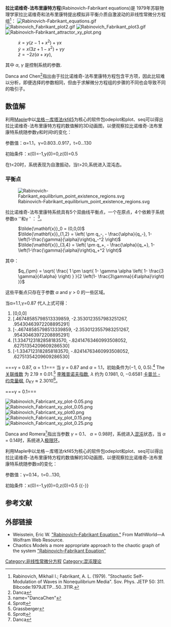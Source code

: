 '''拉比诺维奇-法布里康特方程'''(Rabinovich-Fabrikant equations)是 1979年苏联物理学家拉比诺维奇和法布里康特提出模拟非平衡介质自激波动的非线性常微分方程组<ref> Rabinovich, Mikhail I.; Fabrikant, A. L. (1979). "Stochastic Self-Modulation of Waves in Nonequilibrium Media". Sov. Phys. JETP 50: 311. Bibcode:1979JETP...50..311R.</ref>：
[[File:Rabinovich-Fabrikant_equations.gif|thumb]]
[[File:Rabinovich_Fabrikant_plot2.gif|thumb]]
[[File:Rabinovich_Fabrikant_plot3.gif|thumb]]
[[File:Rabinovich-Fabrikant_attractor_xy_plot.png|thumb]]
: <math>\dot{x} = y (z - 1 + x^2) + \gamma x \, </math>
: <math>\dot{y} = x (3z + 1 - x^2) + \gamma y \, </math>
: <math>\dot{z} = -2z (\alpha + xy), \, </math>

其中 ''α'', ''γ'' 是控制系统的参数.

Danca and Chen<ref name="DancaChen">Danca</ref>指出由于拉比诺维奇-法布里康特方程包含平方项，因此比较难以分析，即便选择的参数相同，但由于求解微分方程组的步骤的不同也会导致不同的吸引子。

==数值解==
利用[[Maple|Maple]]中以[[龙格－库塔法|龙格－库塔法]][[rkf45|rkf45]]为核心的软件包odeplot和plot、seq可以得出拉比诺维奇-法布里康特方程的数值解的3D动画图，以便观察拉比诺维奇-法布里康特系统随参数γ和时间t的变化：

参数值：α=1.1，γ=0.803..0.917，t=0...130

初始条件：x(0)=-1,y(0)=0,z(0)=0.5

在t<20时，系统表现为自激振动，当t>20,系统进入混沌态。


===平衡点===
[[File:Rabinovich-Fabrikant_equilibrium_point_existence_regions.svg|thumb]]


拉比诺维奇-法布里康特系统具有5个双曲线平衡点，一个在原点，4个依赖于系统参数α '' '' ''和γ ' ： <ref> name="DancaChen"</ref>。


: <math>\tilde{\mathbf{x}}_0 = (0,0,0)</math>
: <math>\tilde{\mathbf{x}}_{1,2} = \left( \pm q_-, - \frac{\alpha}{q_-}, 1- \left(1-\frac{\gamma}{\alpha}\right)q_-^2 \right)</math>
: <math>\tilde{\mathbf{x}}_{3,4} = \left( \pm q_+, - \frac{\alpha}{q_+}, 1- \left(1-\frac{\gamma}{\alpha}\right)q_+^2 \right)</math>

其中：

: <math>q_{\pm} = \sqrt{ \frac{ 1 \pm \sqrt{ 1- \gamma \alpha \left( 1- \frac{3 \gamma}{4\alpha} \right) } }{2 \left(1- \frac{3\gamma}{4\alpha}\right) }}</math>

这些平衡点只存在于参数 ''α'' and ''γ'' > 0 的一些区域。

当α=1.1,γ=0.87
代人上式可得：
# [0,0,0]
#  [.46748585798513339859, -2.3530123557983251267, .95430463972208895291]
#  [-.46748585798513339859, -2.3530123557983251267, .95430463972208895291]
#  [1.3347123182858183570, -.82414763460993508052, .62751354209609286530]
#  [-1.3347123182858183570, -.82414763460993508052, .62751354209609286530]
{{Wikibooks|Maple/例子#Rabinovich Fabrikant 平衡点|Rabinovich Fabrikant 平衡点}}

===γ = 0.87, α = 1.1===
当 ''γ'' = 0.87 and ''α'' = 1.1，初始条件为(−1, 0, 0.5).<ref name="SprottJC">Sprott</ref> The [[关联维数|关联维数]] 为 2.19 ± 0.01.<ref name="Grassberger">Grassberger</ref>  [[李雅普诺夫指数|李雅普诺夫指数]], ''λ'' 约为 0.1981, 0, −0.6581  [[卡普兰_-_约克量纲|卡普兰 - 约克量纲]], ''D''<sub>KY</sub> ≈ 2.3010<ref name="SprottJC">Sprott</ref>。

===γ = 0.1===

[[File:Rabinovich_Fabricant_xy_plot-0.05.png|thumb]]
[[File:Rabinovich_Fabricant_xy_plot_0.05.png|thumb]]
[[File:Rabinovich_Fabricant_xy_plot0.png|thumb]]
[[File:Rabinovich_Fabricant_xy_plot_0.15.png|right]]
[[File:Rabinovich_Fabricant_xy_plot_0.25.png|thumb]]

Danca and Romera<ref name="DancaRomera">Danca</ref>指出当参数 ''γ'' = 0.1、 ''α'' = 0.98时，系统进入[[混沌|混沌]]状态，当 ''α'' = 0.14时，系统进入[[极限环|极限环]]。



利用Maple中以龙格－库塔法rkf45为核心的软件包odeplot和plot、seq可以得出拉比诺维奇-法布里康特方程的数值解的3D动画图，以便观察拉比诺维奇-法布里康特系统随参数α的变化：

参数值：γ=0.14，t=0...130,

初始条件：x(0)=-1,y(0)=0,z(0)=0.5
{{-}}

==参考文献==
{{reflist}}

{{cite journal
 | first1  = P. 
 | last1   = Grassberger
 | first2  = I.
 | last2   = Procaccia
 | title   = Measuring the strangeness of strange attractors
 | journal = Physica D
 | year    = 1983
 | volume  = 9
 | pages   = 189–208
 | doi     = 10.1016/0167-2789(83)90298-1
| bibcode=1983PhyD....9..189G
}}

{{cite journal
 | first1  = Mikhail I.
 | last1   = Rabinovich
 | first2  = A. L.
 | last2   = Fabrikant
 | title   = Stochastic Self-Modulation of Waves in Nonequilibrium Media
 | journal = Sov. Phys. JETP
 | year    = 1979
 | volume  = 50
 | pages   = 311
|bibcode = 1979JETP...50..311R }}

{{cite book
 | last      = Sprott
 | first     = Julien C.
 | title     = Chaos and Time-series Analysis
 | publisher = [[Oxford_University_Press|Oxford University Press]]
 | year      = 2003
 | pages     = 433
 | isbn      = 0-19-850840-9
}}

{{cite journal
 | first1    = Marius-F.
 | last1     = Danca
 | first2    = Miguel
 | last2     = Romera
 | title     = Algorithm for Control and Anticontrol of Chaos in Continuous-Time Dynamical Systems
 | journal   = Dynamics of Continuous, Discrete and Impulsive Systems
 | series    = Series B: Applications & Algorithms
 | volume    = 15
 | year      = 2008
 | pages     = 155–164
 | publisher = Watam Press
 | id       = {{hdl|10261/8868}}
 | issn      = 1492-8760
}}

{{cite journal
 | first1    = Marius-F.
 | last1     = Danca
 | first2    = Guanrong
 | last2     = Chen
 | title     = Birfurcation and Chaos in a Complex Model of Dissipative Medium
 | journal   = International Journal of Bifurcation and Chaos
 | volume    = 14
 | issue     = 10
 | year      = 2004
 | pages     = 3409–3447
 | publisher = World Scientiﬁc Publishing Company
 | doi       = 10.1142/S0218127404011430
|bibcode = 2004IJBC...14.3409D }}

==外部链接==
* Weisstein, Eric W. [http://mathworld.wolfram.com/Rabinovich-FabrikantEquation.html "Rabinovich–Fabrikant Equation."] {{Wayback|url=http://mathworld.wolfram.com/Rabinovich-FabrikantEquation.html |date=20131226105252 }} From MathWorld—A Wolfram Web Resource.
*Chaotics Models a more appropriate approach to the chaotic graph of the system [http://www.robert-doerner.de/Glossar/glossar.html#R "Rabinovich–Fabrikant Equation"] {{Wayback|url=http://www.robert-doerner.de/Glossar/glossar.html#R |date=20131228040004 }}

{{吸引子}}
{{混沌理论}}

[[Category:非线性常微分方程|Category:非线性常微分方程]]
[[Category:混沌理论|Category:混沌理论]]